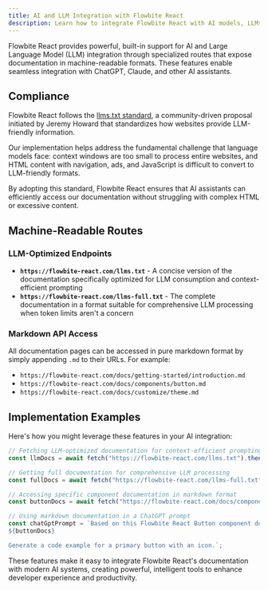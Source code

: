 ```yaml
---
title: AI and LLM Integration with Flowbite React
description: Learn how to integrate Flowbite React with AI models, LLMs, and chatbots using our specialized documentation routes and markdown accessibility features
---
```


Flowbite React provides powerful, built-in support for AI and Large Language Model (LLM) integration through specialized routes that expose documentation in machine-readable formats. These features enable seamless integration with ChatGPT, Claude, and other AI assistants.

## Compliance

Flowbite React follows the [llms.txt standard](https://llmstxt.org/), a community-driven proposal initiated by Jeremy Howard that standardizes how websites provide LLM-friendly information.

Our implementation helps address the fundamental challenge that language models face: context windows are too small to process entire websites, and HTML content with navigation, ads, and JavaScript is difficult to convert to LLM-friendly formats.

By adopting this standard, Flowbite React ensures that AI assistants can efficiently access our documentation without struggling with complex HTML or excessive content.

## Machine-Readable Routes

### LLM-Optimized Endpoints

- **`https://flowbite-react.com/llms.txt`** - A concise version of the documentation specifically optimized for LLM consumption and context-efficient prompting
- **`https://flowbite-react.com/llms-full.txt`** - The complete documentation in a format suitable for comprehensive LLM processing when token limits aren't a concern

### Markdown API Access

All documentation pages can be accessed in pure markdown format by simply appending `.md` to their URLs. For example:

- `https://flowbite-react.com/docs/getting-started/introduction.md`
- `https://flowbite-react.com/docs/components/button.md`
- `https://flowbite-react.com/docs/customize/theme.md`

## Implementation Examples

Here's how you might leverage these features in your AI integration:

```ts
// Fetching LLM-optimized documentation for context-efficient prompting
const llmDocs = await fetch("https://flowbite-react.com/llms.txt").then((res) => res.text());

// Getting full documentation for comprehensive LLM processing
const fullDocs = await fetch("https://flowbite-react.com/llms-full.txt").then((res) => res.text());

// Accessing specific component documentation in markdown format
const buttonDocs = await fetch("https://flowbite-react.com/docs/components/button.md").then((res) => res.text());

// Using markdown documentation in a ChatGPT prompt
const chatGptPrompt = `Based on this Flowbite React Button component documentation:
${buttonDocs}

Generate a code example for a primary button with an icon.`;
```

These features make it easy to integrate Flowbite React's documentation with modern AI systems, creating powerful, intelligent tools to enhance developer experience and productivity.
